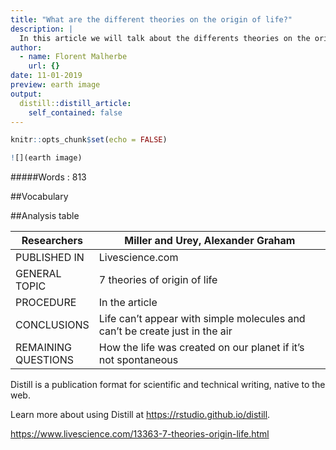 ```yaml
---
title: "What are the different theories on the origin of life?"
description: |
  In this article we will talk about the differents theories on the origin of life.
author:
  - name: Florent Malherbe
    url: {}
date: 11-01-2019
preview: earth image 
output:
  distill::distill_article:
    self_contained: false
---
```


```r
knitr::opts_chunk$set(echo = FALSE)
```


```r
![](earth image)
```


#####Words : 813

##Vocabulary

##Analysis table


| Researchers         | Miller and Urey, Alexander Graham                                                                                                                                                                                                      |
| ------------------- | --------------------------------------------------------------------------------------------------------------------------------------------------------------------------------------------------------------------------------------------- |
| PUBLISHED IN        | Livescience.com                                                                                                                                                                                                                         |
| GENERAL TOPIC       | 7 theories of origin of life                                                                                                                                                                                                 |
| PROCEDURE           | In the article  |
| CONCLUSIONS         | Life can't appear with simple molecules and can't be create just in the air                                                                                                                                                                   |
| REMAINING QUESTIONS | How the life was created on our planet if it's not spontaneous                                                                                                                                                                                |


Distill is a publication format for scientific and technical writing, native to the web.

Learn more about using Distill at <https://rstudio.github.io/distill>.

<https://www.livescience.com/13363-7-theories-origin-life.html>


